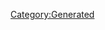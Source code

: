 {{Texts/Music
 |ID=11
 |MusicName=愛・おぼえていますか
 |OfficialName=愛・おぼえていますか
 |VocalName=飯島真理
 |VocalNameLF=飯島真理
 |Description=作品：超時空要塞マクロス 愛・おぼえていますか

歌手：飯島真理

作詞：安井かずみ
作曲：加藤和彦
 |BuyURL=https://recochoku.jp/song/S20268933/single?ds=34294998
 |StoryDesc=最終決戦の最中、輝からミンメイへ託されたのは、
古い記録に残されていた楽曲だった。

輝の言葉によって迷いを振り切ったミンメイは、
戦場にその身をさらして静かに歌い始める。
遥か昔、誰かが歌った色あせることのないラブソングを。
 |StoryTitle=「わたし、歌うわ。思いっきり！」
 |BannerId=0
 |AnmStoreURL=
}}
[[Category:Generated]]
